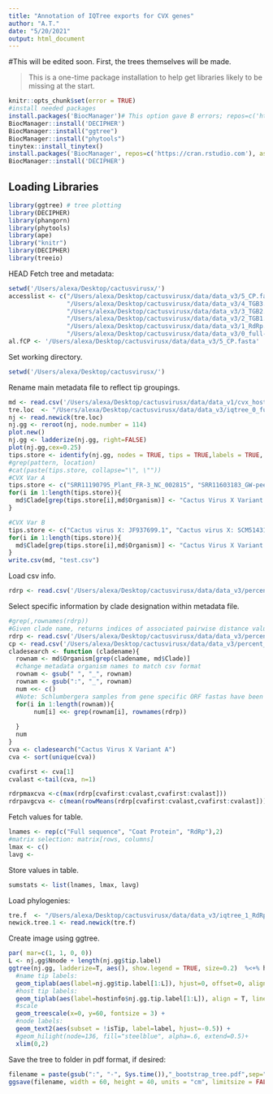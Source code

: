 ```yaml
---
title: "Annotation of IQTree exports for CVX genes"
author: "A.T."
date: "5/20/2021"
output: html_document
---
```

#This will be edited soon. First, the trees themselves will be made.

> This is a one-time package installation to help get libraries likely to be missing at the start.

```r
knitr::opts_chunk$set(error = TRUE)
#install needed packages
install.packages('BiocManager')# This option gave B errors; repos=c('https://cran.rstudio.com'), ask=F)
BiocManager::install('DECIPHER')
BiocManager::install("ggtree")
BiocManager::install("phytools")
tinytex::install_tinytex()
install.packages('BiocManager', repos=c('https://cran.rstudio.com'), ask=FALSE)
BiocManager::install('DECIPHER')
```

## Loading Libraries

```r
library(ggtree) # tree plotting
library(DECIPHER)
library(phangorn)
library(phytools)
library(ape)
library("knitr")
library(DECIPHER)
library(treeio)

```
 HEAD
Fetch tree and metadata:
```r
setwd('/Users/alexa/Desktop/cactusvirusx/')
accesslist <- c("/Users/alexa/Desktop/cactusvirusx/data/data_v3/5_CP.fasta",
                "/Users/alexa/Desktop/cactusvirusx/data/data_v3/4_TGB3.fasta",
                "/Users/alexa/Desktop/cactusvirusx/data/data_v3/3_TGB2.fasta",
                "/Users/alexa/Desktop/cactusvirusx/data/data_v3/2_TGB1.fasta",
                "/Users/alexa/Desktop/cactusvirusx/data/data_v3/1_RdRp.fasta",
                "/Users/alexa/Desktop/cactusvirusx/data/data_v3/0_full-aln.fasta")
al.fCP <- '/Users/alexa/Desktop/cactusvirusx/data/data_v3/5_CP.fasta'

```


Set working directory.
```r
setwd('/Users/alexa/Desktop/cactusvirusx/')
```

Rename main metadata file to reflect tip groupings.
```r
md <- read.csv('/Users/alexa/Desktop/cactusvirusx/data/data_v1/cvx_hostdata_v4.csv', stringsAsFactors = FALSE)
tre.loc  <- "/Users/alexa/Desktop/cactusvirusx/data/data_v3/iqtree_0_full-aln_names/0_full-aln_names.fasta.nwk"
nj <- read.newick(tre.loc)
nj.gg <- reroot(nj, node.number = 114)
plot.new()
nj.gg <- ladderize(nj.gg, right=FALSE)
plot(nj.gg,cex=0.25)
tips.store <- identify(nj.gg, nodes = TRUE, tips = TRUE,labels = TRUE, quiet = FALSE)$tips
#grep(pattern, location)
#cat(paste(tips.store, collapse="\", \""))
#CVX Var A
tips.store <- c("SRR11190795_Plant_FR-3_NC_002815", "SRR11603183_GW-peel-2_NC_002815", "SRR11603184_GW-peel-1_NC_002815", "SRR11190801_Plant_DH-2_NC_002815", "SRR11190798_Plant_DH-3_NC_002815", "SRR11190799_Plant_BSJ-3_NC_002815", "SRR11190800_Plant_BSJ-2_NC_002815", "SRR11190791_Plant_BSJ-1_NC_002815", "SRR11603182_GW-peel-3_NC_002815", "SRR11190802_Plant_DH-1_NC_002815", "SRR11190797_Plant_FR-1_NC_002815", "SRR11190796_Plant_FR-2_NC_002815", "Schlumbergera_truncata_19JSF_sty__NC_002815", "Schlumbergera_truncata_15H06__cons", "Schlumbergera_truncata_15H04__cons", "Schlumbergera_truncata_15H03__cons", "SRR11603189_RR-peel-3_NC_002815", "SRR11603190_RR-peel-2_NC_002815", "SRR11603186_RR-pulp-3_NC_002815", "SRR11603191_RR-peel-1_NC_002815", "Cactus_virus_X_LC128411.1", "SRR11603187_RR-pulp-2_NC_002815", "SRR11190792_Plant_BR-3_NC_002815", "SRR11190793_Plant_BR-2_NC_002815", "Cactus_virus_X_AF308158.2", "Cactus_virus_X_KM365479.1")
for(i in 1:length(tips.store)){
  md$Clade[grep(tips.store[i],md$Organism)] <- "Cactus Virus X Variant A"
}

#CVX Var B
tips.store <- c("Cactus virus X: JF937699.1", "Cactus virus X: SCM51431", "Cactus virus X: KM288847.1", "Cactus virus X: KM288846.1")
for(i in 1:length(tips.store)){
  md$Clade[grep(tips.store[i],md$Organism)] <- "Cactus Virus X Variant B"
}
write.csv(md, "test.csv")
```


Load csv info.
```r

rdrp <- read.csv('/Users/alexa/Desktop/cactusvirusx/data/data_v3/percent_seq_id/1_RdRp_perseq.csv', stringsAsFactors = FALSE, row.names = 1)
```
Select specific information by clade designation within metadata file.
```r
#grep(,rownames(rdrp))
#Given clade name, returns indices of associated pairwise distance values within matrix.
rdrp <- read.csv('/Users/alexa/Desktop/cactusvirusx/data/data_v3/percent_seq_id/1_RdRp_perseq.csv', stringsAsFactors = FALSE, row.names = 1)
cp <- read.csv('/Users/alexa/Desktop/cactusvirusx/data/data_v3/percent_seq_id/1_RdRp_perseq.csv', stringsAsFactors = FALSE, row.names = 1)
cladesearch <- function (cladename){
  rownam <- md$Organism[grep(cladename, md$Clade)]
  #change metadata organism names to match csv format
  rownam <- gsub(" ", "_", rownam)
  rownam <- gsub(":", "_", rownam)
  num <<- c()
  #Note: Schlumbergera samples from gene specific ORF fastas have been renamed, which has been reflected in the metadata csv file.
  for(i in 1:length(rownam)){
       num[i] <<- grep(rownam[i], rownames(rdrp))
      
  }
  num
}
cva <- cladesearch("Cactus Virus X Variant A")
cva <- sort(unique(cva))

cvafirst <- cva[1]
cvalast <-tail(cva, n=1)

rdrpmaxcva <-c(max(rdrp[cvafirst:cvalast,cvafirst:cvalast]))
rdrpavgcva <- c(mean(rowMeans(rdrp[cvafirst:cvalast,cvafirst:cvalast])))

```
Fetch values for table.
```r
lnames <- rep(c("Full sequence", "Coat Protein", "RdRp"),2)
#matrix selection: matrix[rows, columns]
lmax <- c()
lavg <-  

```

Store values in table.

```r
sumstats <- list(lnames, lmax, lavg)
```


Load phylogenies:
```r
tre.f  <- "/Users/alexa/Desktop/cactusvirusx/data/data_v3/iqtree_1_RdRp_names/1_RdRp_names.fasta.nwk"
newick.tree.1 <- read.newick(tre.f)

```

Create image using ggtree. 
```r
par( mar=c(1, 1, 0, 0))
L <- nj.gg$Nnode + length(nj.gg$tip.label)
ggtree(nj.gg, ladderize=T, aes(), show.legend = TRUE, size=0.2)  %<+% hostinfo+
  #name tip labels:
  geom_tiplab(aes(label=nj.gg$tip.label[1:L]), hjust=0, offset=0, align=T, linetype = "dotted")+
  #host tip labels:
  geom_tiplab(aes(label=hostinfo$nj.gg.tip.label[1:L]), align = T, linetype = 'blank', na.rm=TRUE, offset=0.3) +
  #scale
  geom_treescale(x=0, y=60, fontsize = 3) +
  #node labels:
  geom_text2(aes(subset = !isTip, label=label, hjust=-0.5)) +
  #geom_hilight(node=136, fill="steelblue", alpha=.6, extend=0.5)+
  xlim(0,2) 

```


Save the tree to folder in pdf format, if desired:
```r
filename = paste(gsub(":", "-", Sys.time()),"_bootstrap_tree.pdf",sep="")
ggsave(filename, width = 60, height = 40, units = "cm", limitsize = FALSE)
```

